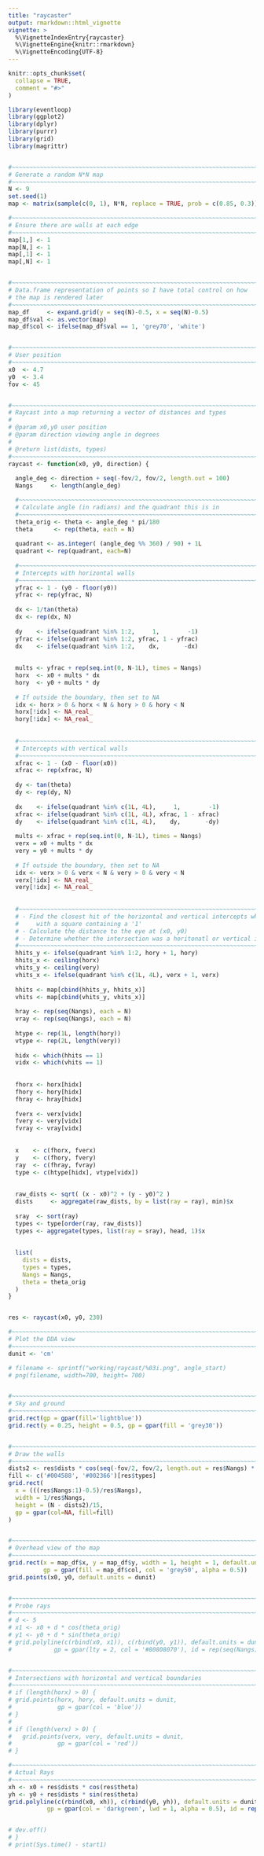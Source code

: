 ```yaml
---
title: "raycaster"
output: rmarkdown::html_vignette
vignette: >
  %\VignetteIndexEntry{raycaster}
  %\VignetteEngine{knitr::rmarkdown}
  %\VignetteEncoding{UTF-8}
---
```


```r
knitr::opts_chunk$set(
  collapse = TRUE,
  comment = "#>"
)
```



```r
library(eventloop)
library(ggplot2)
library(dplyr)
library(purrr)
library(grid)
library(magrittr)


#~~~~~~~~~~~~~~~~~~~~~~~~~~~~~~~~~~~~~~~~~~~~~~~~~~~~~~~~~~~~~~~~~~~~~~~~~~~~~
# Generate a random N*N map
#~~~~~~~~~~~~~~~~~~~~~~~~~~~~~~~~~~~~~~~~~~~~~~~~~~~~~~~~~~~~~~~~~~~~~~~~~~~~~
N <- 9
set.seed(1)
map <- matrix(sample(c(0, 1), N*N, replace = TRUE, prob = c(0.85, 0.3)), N, N)

#~~~~~~~~~~~~~~~~~~~~~~~~~~~~~~~~~~~~~~~~~~~~~~~~~~~~~~~~~~~~~~~~~~~~~~~~~~~~~
# Ensure there are walls at each edge
#~~~~~~~~~~~~~~~~~~~~~~~~~~~~~~~~~~~~~~~~~~~~~~~~~~~~~~~~~~~~~~~~~~~~~~~~~~~~~
map[1,] <- 1
map[N,] <- 1
map[,1] <- 1
map[,N] <- 1


#~~~~~~~~~~~~~~~~~~~~~~~~~~~~~~~~~~~~~~~~~~~~~~~~~~~~~~~~~~~~~~~~~~~~~~~~~~~~~
# Data.frame representation of points so I have total control on how
# the map is rendered later
#~~~~~~~~~~~~~~~~~~~~~~~~~~~~~~~~~~~~~~~~~~~~~~~~~~~~~~~~~~~~~~~~~~~~~~~~~~~~~
map_df     <- expand.grid(y = seq(N)-0.5, x = seq(N)-0.5)
map_df$val <- as.vector(map)
map_df$col <- ifelse(map_df$val == 1, 'grey70', 'white')


#~~~~~~~~~~~~~~~~~~~~~~~~~~~~~~~~~~~~~~~~~~~~~~~~~~~~~~~~~~~~~~~~~~~~~~~~~~~~~
# User position
#~~~~~~~~~~~~~~~~~~~~~~~~~~~~~~~~~~~~~~~~~~~~~~~~~~~~~~~~~~~~~~~~~~~~~~~~~~~~~
x0  <- 4.7
y0  <- 3.4
fov <- 45


#~~~~~~~~~~~~~~~~~~~~~~~~~~~~~~~~~~~~~~~~~~~~~~~~~~~~~~~~~~~~~~~~~~~~~~~~~~~~~
# Raycast into a map returning a vector of distances and types
#
# @param x0,y0 user position
# @param direction viewing angle in degrees
#
# @return list(dists, types)
#~~~~~~~~~~~~~~~~~~~~~~~~~~~~~~~~~~~~~~~~~~~~~~~~~~~~~~~~~~~~~~~~~~~~~~~~~~~~~
raycast <- function(x0, y0, direction) {
  
  angle_deg <- direction + seq(-fov/2, fov/2, length.out = 100)
  Nangs     <- length(angle_deg)

  #~~~~~~~~~~~~~~~~~~~~~~~~~~~~~~~~~~~~~~~~~~~~~~~~~~~~~~~~~~~~~~~~~~~~~~~~~~~
  # Calculate angle (in radians) and the quadrant this is in
  #~~~~~~~~~~~~~~~~~~~~~~~~~~~~~~~~~~~~~~~~~~~~~~~~~~~~~~~~~~~~~~~~~~~~~~~~~~~
  theta_orig <- theta <- angle_deg * pi/180
  theta      <- rep(theta, each = N)
  
  quadrant <- as.integer( (angle_deg %% 360) / 90) + 1L
  quadrant <- rep(quadrant, each=N)
  
  #~~~~~~~~~~~~~~~~~~~~~~~~~~~~~~~~~~~~~~~~~~~~~~~~~~~~~~~~~~~~~~~~~~~~~~~~~~~
  # Intercepts with horizontal walls
  #~~~~~~~~~~~~~~~~~~~~~~~~~~~~~~~~~~~~~~~~~~~~~~~~~~~~~~~~~~~~~~~~~~~~~~~~~~~
  yfrac <- 1 - (y0 - floor(y0))
  yfrac <- rep(yfrac, N)
  
  dx <- 1/tan(theta)
  dx <- rep(dx, N)
  
  dy    <- ifelse(quadrant %in% 1:2,     1,        -1)
  yfrac <- ifelse(quadrant %in% 1:2, yfrac, 1 - yfrac)
  dx    <- ifelse(quadrant %in% 1:2,    dx,       -dx)
  
  
  mults <- yfrac + rep(seq.int(0, N-1L), times = Nangs)
  horx  <- x0 + mults * dx
  hory  <- y0 + mults * dy
  
  # If outside the boundary, then set to NA
  idx <- horx > 0 & horx < N & hory > 0 & hory < N
  horx[!idx] <- NA_real_
  hory[!idx] <- NA_real_
  
  
  #~~~~~~~~~~~~~~~~~~~~~~~~~~~~~~~~~~~~~~~~~~~~~~~~~~~~~~~~~~~~~~~~~~~~~~~~~~~
  # Intercepts with vertical walls
  #~~~~~~~~~~~~~~~~~~~~~~~~~~~~~~~~~~~~~~~~~~~~~~~~~~~~~~~~~~~~~~~~~~~~~~~~~~~
  xfrac <- 1 - (x0 - floor(x0))
  xfrac <- rep(xfrac, N)
  
  dy <- tan(theta)
  dy <- rep(dy, N)
  
  dx    <- ifelse(quadrant %in% c(1L, 4L),     1,        -1)
  xfrac <- ifelse(quadrant %in% c(1L, 4L), xfrac, 1 - xfrac)
  dy    <- ifelse(quadrant %in% c(1L, 4L),    dy,       -dy)
  
  mults <- xfrac + rep(seq.int(0, N-1L), times = Nangs)
  verx = x0 + mults * dx
  very = y0 + mults * dy
  
  # If outside the boundary, then set to NA
  idx <- verx > 0 & verx < N & very > 0 & very < N
  verx[!idx] <- NA_real_
  very[!idx] <- NA_real_
  
  
  #~~~~~~~~~~~~~~~~~~~~~~~~~~~~~~~~~~~~~~~~~~~~~~~~~~~~~~~~~~~~~~~~~~~~~~~~~~~
  # - Find the closest hit of the horizontal and vertical intercepts which intersect
  #     with a square containing a '1'
  # - Calculate the distance to the eye at (x0, y0)
  # - Determine whether the intersection was a horitonatl or vertical intercept
  #~~~~~~~~~~~~~~~~~~~~~~~~~~~~~~~~~~~~~~~~~~~~~~~~~~~~~~~~~~~~~~~~~~~~~~~~~~~
  hhits_y <- ifelse(quadrant %in% 1:2, hory + 1, hory)
  hhits_x <- ceiling(horx)
  vhits_y <- ceiling(very)
  vhits_x <- ifelse(quadrant %in% c(1L, 4L), verx + 1, verx)
  
  hhits <- map[cbind(hhits_y, hhits_x)]
  vhits <- map[cbind(vhits_y, vhits_x)]
  
  hray <- rep(seq(Nangs), each = N)
  vray <- rep(seq(Nangs), each = N)
  
  htype <- rep(1L, length(hory))
  vtype <- rep(2L, length(very))
  
  hidx <- which(hhits == 1)
  vidx <- which(vhits == 1)
  
  
  fhorx <- horx[hidx]
  fhory <- hory[hidx]
  fhray <- hray[hidx]
  
  fverx <- verx[vidx]
  fvery <- very[vidx]
  fvray <- vray[vidx]
  
  
  x    <- c(fhorx, fverx)
  y    <- c(fhory, fvery)
  ray  <- c(fhray, fvray)
  type <- c(htype[hidx], vtype[vidx])
  
  
  raw_dists <- sqrt( (x - x0)^2 + (y - y0)^2 )
  dists     <- aggregate(raw_dists, by = list(ray = ray), min)$x
  
  sray  <- sort(ray)
  types <- type[order(ray, raw_dists)]
  types <- aggregate(types, list(ray = sray), head, 1)$x
  
  
  list(
    dists = dists,
    types = types,
    Nangs = Nangs,
    theta = theta_orig
  )
}


res <- raycast(x0, y0, 230)

#~~~~~~~~~~~~~~~~~~~~~~~~~~~~~~~~~~~~~~~~~~~~~~~~~~~~~~~~~~~~~~~~~~~~~~~~~~~~~
# Plot the DDA view
#~~~~~~~~~~~~~~~~~~~~~~~~~~~~~~~~~~~~~~~~~~~~~~~~~~~~~~~~~~~~~~~~~~~~~~~~~~~~~
dunit <- 'cm'

# filename <- sprintf("working/raycast/%03i.png", angle_start)
# png(filename, width=700, height= 700)


#~~~~~~~~~~~~~~~~~~~~~~~~~~~~~~~~~~~~~~~~~~~~~~~~~~~~~~~~~~~~~~~~~~~~~~~~~~~~
# Sky and ground
#~~~~~~~~~~~~~~~~~~~~~~~~~~~~~~~~~~~~~~~~~~~~~~~~~~~~~~~~~~~~~~~~~~~~~~~~~~~~
grid.rect(gp = gpar(fill='lightblue'))
grid.rect(y = 0.25, height = 0.5, gp = gpar(fill = 'grey30'))


#~~~~~~~~~~~~~~~~~~~~~~~~~~~~~~~~~~~~~~~~~~~~~~~~~~~~~~~~~~~~~~~~~~~~~~~~~~~~
# Draw the walls
#~~~~~~~~~~~~~~~~~~~~~~~~~~~~~~~~~~~~~~~~~~~~~~~~~~~~~~~~~~~~~~~~~~~~~~~~~~~~
dists2 <- res$dists * cos(seq(-fov/2, fov/2, length.out = res$Nangs) * pi/180)
fill <- c('#004588', '#002366')[res$types]
grid.rect(
  x = (((res$Nangs:1)-0.5)/res$Nangs), 
  width = 1/res$Nangs, 
  height = (N - dists2)/15, 
  gp = gpar(col=NA, fill=fill)
)


#~~~~~~~~~~~~~~~~~~~~~~~~~~~~~~~~~~~~~~~~~~~~~~~~~~~~~~~~~~~~~~~~~~~~~~~~~~~~
# Overhead view of the map
#~~~~~~~~~~~~~~~~~~~~~~~~~~~~~~~~~~~~~~~~~~~~~~~~~~~~~~~~~~~~~~~~~~~~~~~~~~~~
grid.rect(x = map_df$x, y = map_df$y, width = 1, height = 1, default.units = dunit,
          gp = gpar(fill = map_df$col, col = 'grey50', alpha = 0.5))
grid.points(x0, y0, default.units = dunit)


#~~~~~~~~~~~~~~~~~~~~~~~~~~~~~~~~~~~~~~~~~~~~~~~~~~~~~~~~~~~~~~~~~~~~~~~~~~~~
# Probe rays
#~~~~~~~~~~~~~~~~~~~~~~~~~~~~~~~~~~~~~~~~~~~~~~~~~~~~~~~~~~~~~~~~~~~~~~~~~~~~
# d <- 5
# x1 <- x0 + d * cos(theta_orig)
# y1 <- y0 + d * sin(theta_orig)
# grid.polyline(c(rbind(x0, x1)), c(rbind(y0, y1)), default.units = dunit,
#            gp = gpar(lty = 2, col = '#80808070'), id = rep(seq(Nangs), each = 2))


#~~~~~~~~~~~~~~~~~~~~~~~~~~~~~~~~~~~~~~~~~~~~~~~~~~~~~~~~~~~~~~~~~~~~~~~~~~~~
# Intersections with horizontal and vertical boundaries
#~~~~~~~~~~~~~~~~~~~~~~~~~~~~~~~~~~~~~~~~~~~~~~~~~~~~~~~~~~~~~~~~~~~~~~~~~~~~
# if (length(horx) > 0) {
# grid.points(horx, hory, default.units = dunit,
#             gp = gpar(col = 'blue'))
# }
# 
# if (length(verx) > 0) {
#   grid.points(verx, very, default.units = dunit,
#             gp = gpar(col = 'red'))
# }

#~~~~~~~~~~~~~~~~~~~~~~~~~~~~~~~~~~~~~~~~~~~~~~~~~~~~~~~~~~~~~~~~~~~~~~~~~~~~~
# Actual Rays
#~~~~~~~~~~~~~~~~~~~~~~~~~~~~~~~~~~~~~~~~~~~~~~~~~~~~~~~~~~~~~~~~~~~~~~~~~~~~~
xh <- x0 + res$dists * cos(res$theta)
yh <- y0 + res$dists * sin(res$theta)
grid.polyline(c(rbind(x0, xh)), c(rbind(y0, yh)), default.units = dunit,
           gp = gpar(col = 'darkgreen', lwd = 1, alpha = 0.5), id = rep(seq(res$Nangs), each = 2))


# dev.off()
# }
# print(Sys.time() - start1)
```







